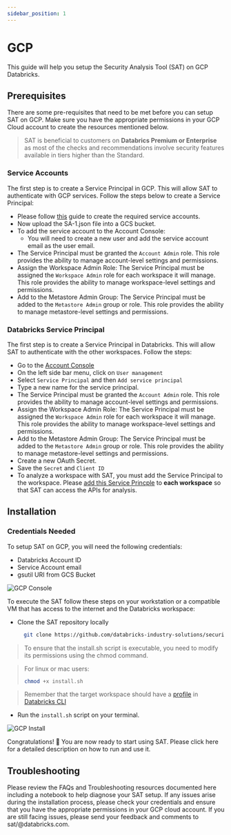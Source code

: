 ```yaml
---
sidebar_position: 1
---
```


# GCP

This guide will help you setup the Security Analysis Tool (SAT) on GCP Databricks.

## Prerequisites

There are some pre-requisites that need to be met before you can setup SAT on GCP. Make sure you have the appropriate permissions in your GCP Cloud account to create the resources mentioned below.

> SAT is beneficial to customers on **Databrics Premium or Enterprise** as most of the checks and recommendations involve security features available in tiers higher than the Standard.

### Service Accounts

The first step is to create a Service Principal in GCP. This will allow SAT to authenticate with GCP services. Follow the steps below to create a Service Principal:

- Please follow [this](https://docs.gcp.databricks.com/en/dev-tools/authentication-google-id.html) guide to create the required service accounts.
- Now upload the SA-1.json file into a GCS bucket.
- To add the service account to the Account Console:
  - You will need to create a new user and add the service account email as the user email.
- The Service Principal must be granted the `Account Admin` role. This role provides the ability to manage account-level settings and permissions.
- Assign the Workspace Admin Role: The Service Principal must be assigned the `Workspace Admin` role for each workspace it will manage. This role provides the ability to manage workspace-level settings and permissions.
- Add to the Metastore Admin Group: The Service Principal must be added to the `Metastore Admin` group or role. This role provides the ability to manage metastore-level settings and permissions. 

### Databricks Service Principal

The first step is to create a Service Principal in Databricks. This will allow SAT to authenticate with the other workspaces. Follow the steps:

- Go to the [Account Console](https://accounts.gcp.databricks.com)
- On the left side bar menu, click on `User management`
- Select `Service Principal` and then `Add service principal`
- Type a new name for the service principal.
- The Service Principal must be granted the `Account Admin` role. This role provides the ability to manage account-level settings and permissions.
- Assign the Workspace Admin Role: The Service Principal must be assigned the `Workspace Admin` role for each workspace it will manage. This role provides the ability to manage workspace-level settings and permissions.
- Add to the Metastore Admin Group: The Service Principal must be added to the `Metastore Admin` group or role. This role provides the ability to manage metastore-level settings and permissions.
- Create a new OAuth Secret.
- Save the `Secret` and `Client ID`
- To analyze a workspace with SAT, you must add the Service Principal to the workspace. Please [add this Service Princple](https://learn.microsoft.com/en-us/azure/databricks/admin/users-groups/service-principals) to **each workspace** so that SAT can access the APIs for analysis.

## Installation

### Credentials Needed

To setup SAT on GCP, you will need the following credentials:

- Databricks Account ID
- Service Account email
- gsutil URI from GCS Bucket

<div className='bg-gray-100 p-4 rounded-lg mb-6'>
  <img src={useBaseUrl('/img/gs_path_to_json.png')} alt="GCP Console" />
</div>


To execute the SAT follow these steps on your workstation or a compatible VM that has access to the internet and the Databricks workspace:

- Clone the SAT repository locally
  
  ```sh
    git clone https://github.com/databricks-industry-solutions/security-analysis-tool.git
   ```

> To ensure that the install.sh script is executable, you need to modify its permissions using the chmod command.

> For linux or mac users:
> ```sh
> chmod +x install.sh
>```

> Remember that the target workspace should have a [profile](https://docs.gcp.databricks.com/en/dev-tools/cli/profiles.html) in [Databricks CLI](https://docs.gcp.databricks.com/en/dev-tools/cli/tutorial.html)

- Run the `install.sh` script on your terminal.

<div className='bg-gray-100 p-4 rounded-lg mb-6'>
  <img src={useBaseUrl('/gif/terminal-gcp.gif')} alt="GCP Install" />
</div>


Congratulations! 🎉 You are now ready to start using SAT. Please click here for a detailed description on how to run and use it.


## Troubleshooting
Please review the FAQs and Troubleshooting resources documented here including a notebook to help diagnose your SAT setup.
If any issues arise during the installation process, please check your credentials and ensure that you have the appropriate permissions in your GCP cloud account. If you are still facing issues, please send your feedback and comments to sat/@databricks.com.